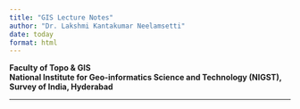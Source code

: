 ```yaml
---
title: "GIS Lecture Notes"
author: "Dr. Lakshmi Kantakumar Neelamsetti"
date: today
format: html
---
```


**Faculty of Topo & GIS**  
**National Institute for Geo-informatics Science and Technology (NIGST), Survey of India, Hyderabad**

---
